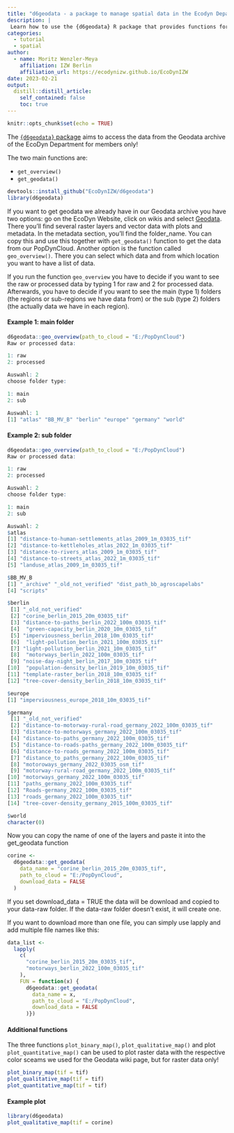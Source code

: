 ```yaml
---
title: "d6geodata - a package to manage spatial data in the Ecodyn Department of the IZW"
description: |
 Learn how to use the {d6geodata} R package that provides functions for accessing data from the Geodata archive of the d6 department. The two functions `geo_overview()` and `get_geodata()` are the main components for all members of the EcoDyn Department. Several other functions are within this package but only meant to be used by the Geodata Manager of the Department.
categories:
  - tutorial
  - spatial
author:
  - name: Moritz Wenzler-Meya
    affiliation: IZW Berlin
    affiliation_url: https://ecodynizw.github.io/EcoDynIZW
date: 2023-02-21
output:
  distill::distill_article:
    self_contained: false
    toc: true
---
```


```r
knitr::opts_chunk$set(echo = TRUE)
```

The [`{d6geodata}` package](https://github.com/EcoDynIZW/d6geodata) aims to access the data from the Geodata archive of the EcoDyn Department for members only!

The two main functions are:

- `get_overview()` 
- `get_geodata()`


```r
devtools::install_github("EcoDynIZW/d6geodata")
library(d6geodata)
```

If you want to get geodata we already have in our Geodata archive you have two options: go on the EcoDyn Website, click on wikis and select [Geodata](https://ecodynizw.github.io/geodata.html). There you'll find several raster layers and vector data with plots and metadata. In the metadata section, you'll find the folder_name. You can copy this and use this together with `get_geodata()` function to get the data from our PopDynCloud. Another option is the function called `geo_overview()`. There you can select which data and from which location you want to have a list of data.

If you run the function `geo_overview` you have to decide if you want to see the raw or processed data by typing 1 for raw and 2 for processed data. Afterwards, you have to decide if you want to see the main (type 1) folders (the regions or sub-regions we have data from) or the sub (type 2) folders (the actually data we have in each region).

#### Example 1: main folder

```r
d6geodata::geo_overview(path_to_cloud = "E:/PopDynCloud")
Raw or processed data: 

1: raw
2: processed

Auswahl: 2
choose folder type: 

1: main
2: sub

Auswahl: 1
[1] "atlas" "BB_MV_B" "berlin" "europe" "germany" "world"

```

#### Example 2: sub folder

```r

d6geodata::geo_overview(path_to_cloud = "E:/PopDynCloud")
Raw or processed data: 

1: raw
2: processed

Auswahl: 2
choose folder type: 

1: main
2: sub

Auswahl: 2
$atlas
[1] "distance-to-human-settlements_atlas_2009_1m_03035_tif"
[2] "distance-to-kettleholes_atlas_2022_1m_03035_tif"      
[3] "distance-to-rivers_atlas_2009_1m_03035_tif"           
[4] "distance-to-streets_atlas_2022_1m_03035_tif"          
[5] "landuse_atlas_2009_1m_03035_tif"                      

$BB_MV_B
[1] "_archive" "_old_not_verified" "dist_path_bb_agroscapelabs"
[4] "scripts"                   

$berlin
 [1] "_old_not_verified"                            
 [2] "corine_berlin_2015_20m_03035_tif"            
 [3] "distance-to-paths_berlin_2022_100m_03035_tif" 
 [4]  "green-capacity_berlin_2020_10m_03035_tif"    
 [5] "imperviousness_berlin_2018_10m_03035_tif"     
 [6]  "light-pollution_berlin_2021_100m_03035_tif"  
 [7] "light-pollution_berlin_2021_10m_03035_tif"    
 [8]  "motorways_berlin_2022_100m_03035_tif"        
 [9] "noise-day-night_berlin_2017_10m_03035_tif"    
[10]  "population-density_berlin_2019_10m_03035_tif"
[11] "template-raster_berlin_2018_10m_03035_tif"    
[12] "tree-cover-density_berlin_2018_10m_03035_tif"

$europe
[1] "imperviousness_europe_2018_10m_03035_tif"

$germany
 [1] "_old_not_verified"                                          
 [2] "distance-to-motorway-rural-road_germany_2022_100m_03035_tif"
 [3] "distance-to-motorways_germany_2022_100m_03035_tif"          
 [4] "distance-to-paths_germany_2022_100m_03035_tif"              
 [5] "distance-to-roads-paths_germany_2022_100m_03035_tif"        
 [6] "distance-to-roads_germany_2022_100m_03035_tif"              
 [7] "distance_to_paths_germany_2022_100m_03035_tif"              
 [8] "motoroways_germany_2022_03035_osm_tif"                      
 [9] "motorway-rural-road_germany_2022_100m_03035_tif"            
[10] "motorways_germany_2022_100m_03035_tif"                      
[11] "paths_germany_2022_100m_03035_tif"                          
[12] "Roads-germany_2022_100m_03035_tif"                          
[13] "roads_germany_2022_100m_03035_tif"                          
[14] "tree-cover-density_germany_2015_100m_03035_tif"             

$world
character(0)
```


Now you can copy the name of one of the layers and paste it into the get_geodata function

```r
corine <-
  d6geodata::get_geodata(
    data_name = "corine_berlin_2015_20m_03035_tif",
    path_to_cloud = "E:/PopDynCloud",
    download_data = FALSE
  )
```

If you set download_data = TRUE the data will be download and copied to your data-raw folder. If the data-raw folder doesn't exist, it will create one.

If you want to download more than one file, you can simply use lapply and add multiple file names like this:

```r
data_list <-
  lapply(
    c(
      "corine_berlin_2015_20m_03035_tif",
      "motorways_berlin_2022_100m_03035_tif"
    ),
    FUN = function(x) {
      d6geodata::get_geodata(
        data_name = x,
        path_to_cloud = "E:/PopDynCloud",
        download_data = FALSE
      )})
```


#### Additional functions

The three functions `plot_binary_map()`, `plot_qualitative_map()` and plot `plot_quantitative_map()` can be used to plot raster data with the respective color sceams we used for the Geodata wiki page, but for raster data only!

```r
plot_binary_map(tif = tif)
plot_qualitative_map(tif = tif)
plot_quantitative_map(tif = tif)
```

#### Example plot

```r
library(d6geodata)
plot_qualitative_map(tif = corine)
```



